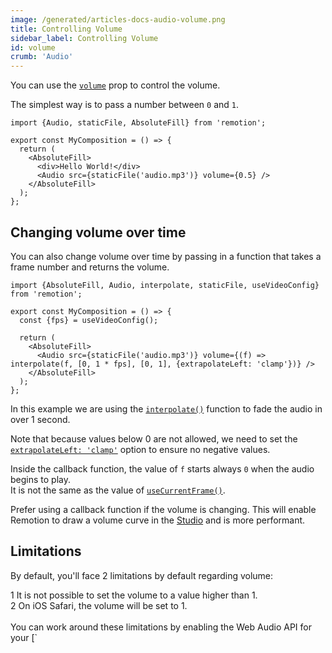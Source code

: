 ```yaml
---
image: /generated/articles-docs-audio-volume.png
title: Controlling Volume
sidebar_label: Controlling Volume
id: volume
crumb: 'Audio'
---
```



You can use the [`volume`](/docs/audio#volume) prop to control the volume.

The simplest way is to pass a number between `0` and `1`.

```tsx twoslash {7} title="MyComp.tsx"
import {Audio, staticFile, AbsoluteFill} from 'remotion';

export const MyComposition = () => {
  return (
    <AbsoluteFill>
      <div>Hello World!</div>
      <Audio src={staticFile('audio.mp3')} volume={0.5} />
    </AbsoluteFill>
  );
};
```

## Changing volume over time

You can also change volume over time by passing in a function that takes a frame number and returns the volume.

```tsx twoslash {8}
import {AbsoluteFill, Audio, interpolate, staticFile, useVideoConfig} from 'remotion';

export const MyComposition = () => {
  const {fps} = useVideoConfig();

  return (
    <AbsoluteFill>
      <Audio src={staticFile('audio.mp3')} volume={(f) => interpolate(f, [0, 1 * fps], [0, 1], {extrapolateLeft: 'clamp'})} />
    </AbsoluteFill>
  );
};
```

In this example we are using the [`interpolate()`](/docs/interpolate) function to fade the audio in over 1 second.

Note that because values below 0 are not allowed, we need to set the [`extrapolateLeft: 'clamp'`](/docs/interpolate#extrapolateleft) option to ensure no negative values.

Inside the callback function, the value of `f` starts always `0` when the audio begins to play.  
It is not the same as the value of [`useCurrentFrame()`](/docs/use-current-frame).

Prefer using a callback function if the volume is changing. This will enable Remotion to draw a volume curve in the [Studio](/docs/studio) and is more performant.

## Limitations<AvailableFrom v="4.0.306" />

By default, you'll face 2 limitations by default regarding volume:

<div>
<div><Step>1</Step> It is not possible to set the volume to a value higher than 1.</div>
<div><Step>2</Step> On iOS Safari, the volume will be set to 1.</div>
</div><br/>
You can work around these limitations by enabling the Web Audio API for your [`<Audio>`](/docs/audio#usewebaudioapi), [`<Video>`](/docs/video#usewebaudioapi) and [`<OffthreadVideo>`](/docs/offthreadvideo#usewebaudioapi) tags.

```tsx twoslash
import {Audio, staticFile, AbsoluteFill} from 'remotion';
// ---cut---

<Audio src="https://remotion.media/audio.wav" volume={2} useWebAudioApi crossOrigin="anonymous" />;
```

However, this comes with two caveats:

<div>
  <div>
    <Step error>1</Step> You must set the `crossOrigin` prop to `anonymous` and the audio must support CORS.
  </div>
  <div>
    <Step error>2</Step> On Safari, you cannot combine it with [`playbackRate`](/docs/audio#playbackrate). If you do, the volume will be ignored.
  </div>
</div>
<br />
